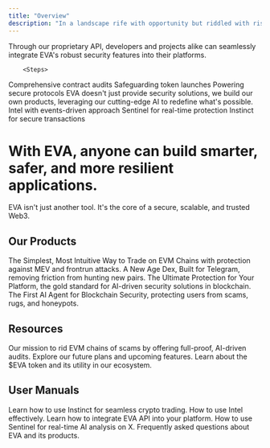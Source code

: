 ```yaml
---
title: "Overview"
description: "In a landscape rife with opportunity but riddled with risk, EVA stands as the unwavering guardian of EVM ecosystems. With our AI-powered, industry-defining security, we're not just protecting Web3; we're empowering its evolution."
---
```



<Columns cols={2}>
  <Card
    title="Seamless Integration"
    icon="memory"
  >
    Through our proprietary API, developers and projects alike can seamlessly integrate EVA's robust security features into their platforms.

        <Steps>
  <Step title="#1">
    Comprehensive contract audits
  </Step>
  <Step title="#2">
    Safeguarding token launches
  </Step>
  <Step title="#3">
    Powering secure protocols
  </Step>
</Steps>
  </Card>
  <Card
    title="Innovative Products"
    icon="palette"
  >
    EVA doesn't just provide security solutions, we build our own products, leveraging our cutting-edge AI to redefine what's possible.
<Steps>
  <Step title="#1">
    Intel with events-driven approach
  </Step>
  <Step title="#2">
    Sentinel for real-time protection
  </Step>
  <Step title="#3">
    Instinct for secure transactions
  </Step>
</Steps>

  </Card>
   
</Columns>
<Card
  >
  <h1 style={{color: '#f7941d', textAlign: 'center'}}>With EVA, anyone can build smarter, safer, and more resilient applications.</h1>
    
  </Card>
  <Warning>EVA isn't just another tool. It's the core of a secure, scalable, and trusted Web3.</Warning>

  <Card img="/tp evadocs.png"></Card>


## Our Products
<Columns cols={2}>
  <Card 
    title="Instinct"
    arrow="true"
    href="/Overview"
  >
  The Simplest, Most Intuitive Way to Trade on EVM Chains with protection against MEV and frontrun attacks.
  </Card>
  <Card 
    title="Intel"
    arrow="true"
    href="/Overview"
  >
  A New Age Dex, Built for Telegram, removing friction from hunting new pairs.
  </Card>
  <Card 
    title="API"
    arrow="true"
    href="/Overview"
  >
  The Ultimate Protection for Your Platform, the gold standard for AI-driven security solutions in blockchain.
  </Card>
  <Card 
    title="Sentinel"
    arrow="true"
    href="/Overview"
  >
  The First AI Agent for Blockchain Security, protecting users from scams, rugs, and honeypots.
  </Card>
</Columns>

## Resources
<Columns cols={3}>
<Card 
    title="Vision"
    arrow="true"
    href="/Overview"
  >
  Our mission to rid EVM chains of scams by offering full-proof, AI-driven audits.
  </Card>
  <Card 
    title="Roadmap"
    arrow="true"
    href="/Overview"
  >
  Explore our future plans and upcoming features.
  </Card>
  <Card 
    title="Tokenomics"
    arrow="true"
    href="/Overview"
  >
  Learn about the $EVA token and its utility in our ecosystem.
  </Card>
</Columns>

## User Manuals
<Columns cols={3}>
<Card 
    title="Instict"
    arrow="true"
    href="/Overview"
  >
  Learn how to use Instinct for seamless crypto trading.
  </Card>
  <Card 
    title="Intel"
    arrow="true"
    href="/Overview"
  >
  How to use Intel effectively.
  </Card>
  <Card 
    title="API"
    arrow="true"
    href="/Overview"
  >
  Learn how to integrate EVA API into your platform.
  </Card>
</Columns>
<Columns cols={2}>
<Card 
    title="Sentinel"
    arrow="true"
    href="/Overview"
  >
  How to use Sentinel for real-time AI analysis on X.
  </Card>
  <Card 
    title="FAQs"
    arrow="true"
    href="/Overview"
  >
  Frequently asked questions about EVA and its products.
  </Card>
</Columns>